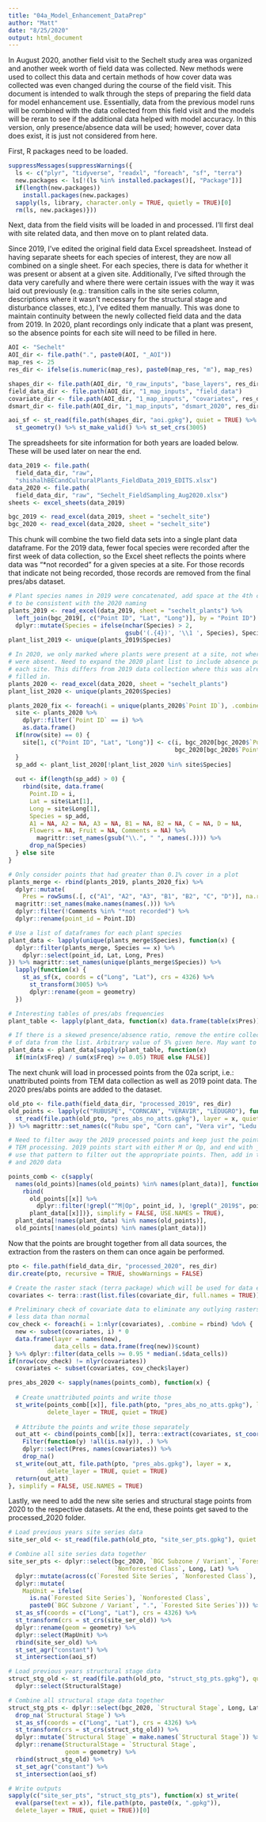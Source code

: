 ```yaml
---
title: "04a_Model_Enhancement_DataPrep"
author: "Matt"
date: "8/25/2020"
output: html_document
---
```


In August 2020, another field visit to the Sechelt study area was organized and another week worth of field data was collected. New methods were used to collect this data and certain methods of how cover data was collected was even changed during the course of the field visit. This document is intended to walk through the steps of preparing the field data for model enhancement use. Essentially, data from the previous model runs will be combined with the data collected from this field visit and the models will be reran to see if the additional data helped with model accuracy. In this version, only presence/absence data will be used; however, cover data does exist, it is just not considered from here.

First, R packages need to be loaded. 

```r

suppressMessages(suppressWarnings({
  ls <- c("plyr", "tidyverse", "readxl", "foreach", "sf", "terra")
  new.packages <- ls[!(ls %in% installed.packages()[, "Package"])]
  if(length(new.packages))
    install.packages(new.packages)
  sapply(ls, library, character.only = TRUE, quietly = TRUE)[0]
  rm(ls, new.packages)}))

```

Next, data from the field visits will be loaded in and processed. I'll first deal with site related data, and then move on to plant related data.

Since 2019, I've edited the original field data Excel spreadsheet. Instead of having separate sheets for each species of interest, they are now all combined on a single sheet. For each species, there is data for whether it was present or absent at a given site. Additionally, I've sifted through the data very carefully and where there were certain issues with the way it was laid out previously (e.g.: transition calls in the site series column, descriptions where it wasn't necessary for the structural stage and disturbance classes, etc.), I've edited them manually. This was done to maintain continuity between the newly collected field data and the data from 2019. In 2020, plant recordings only indicate that a plant was present, so the absence points for each site will need to be filled in here.

```r

AOI <- "Sechelt"
AOI_dir <- file.path(".", paste0(AOI, "_AOI"))
map_res <- 25
res_dir <- ifelse(is.numeric(map_res), paste0(map_res, "m"), map_res)

shapes_dir <- file.path(AOI_dir, "0_raw_inputs", "base_layers", res_dir)
field_data_dir <- file.path(AOI_dir, "1_map_inputs", "field_data")
covariate_dir <- file.path(AOI_dir, "1_map_inputs", "covariates", res_dir)
dsmart_dir <- file.path(AOI_dir, "1_map_inputs", "dsmart_2020", res_dir)

aoi_sf <- st_read(file.path(shapes_dir, "aoi.gpkg"), quiet = TRUE) %>% 
  st_geometry() %>% st_make_valid() %>% st_set_crs(3005)

```

The spreadsheets for site information for both years are loaded below. These will be used later on near the end.

```r

data_2019 <- file.path(
  field_data_dir, "raw", 
  "shishalhBECandCulturalPlants_FieldData_2019_EDITS.xlsx")
data_2020 <- file.path(
  field_data_dir, "raw", "Sechelt_FieldSampling_Aug2020.xlsx")
sheets <- excel_sheets(data_2019)

bgc_2019 <- read_excel(data_2019, sheet = "sechelt_site")
bgc_2020 <- read_excel(data_2020, sheet = "sechelt_site")

```

This chunk will combine the two field data sets into a single plant data dataframe. For the 2019 data, fewer focal species were recorded after the first week of data collection, so the Excel sheet reflects the points where data was "*not recorded" for a given species at a site. For those records that indicate not being recorded, those records are removed from the final pres/abs dataset.

```r

# Plant species names in 2019 were concatenated, add space at the 4th character
# to be consistent with the 2020 naming
plants_2019 <- read_excel(data_2019, sheet = "sechelt_plants") %>% 
  left_join(bgc_2019[, c("Point ID", "Lat", "Long")], by = "Point ID") %>% 
  dplyr::mutate(Species = ifelse(nchar(Species) > 2, 
                                 gsub('(.{4})', '\\1 ', Species), Species))
plant_list_2019 <- unique(plants_2019$Species)

# In 2020, we only marked where plants were present at a site, not where they
# were absent. Need to expand the 2020 plant list to include absence points at
# each site. This differs from 2019 data collection where this was already
# filled in.
plants_2020 <- read_excel(data_2020, sheet = "sechelt_plants")
plant_list_2020 <- unique(plants_2020$Species)

plants_2020_fix <- foreach(i = unique(plants_2020$`Point ID`), .combine = rbind) %do% {
  site <- plants_2020 %>% 
    dplyr::filter(`Point ID` == i) %>% 
    as.data.frame()
  if(nrow(site) == 0) {
    site[1, c("Point ID", "Lat", "Long")] <- c(i, bgc_2020[bgc_2020$`Point ID` == i, ]$Lat,
                                               bgc_2020[bgc_2020$`Point ID` == i, ]$Long)
  }
  sp_add <- plant_list_2020[!plant_list_2020 %in% site$Species]
  
  out <- if(length(sp_add) > 0) {
    rbind(site, data.frame(
      Point.ID = i, 
      Lat = site$Lat[1], 
      Long = site$Long[1], 
      Species = sp_add, 
      A1 = NA, A2 = NA, A3 = NA, B1 = NA, B2 = NA, C = NA, D = NA, 
      Flowers = NA, Fruit = NA, Comments = NA) %>% 
        magrittr::set_names(gsub("\\.", " ", names(.)))) %>% 
      drop_na(Species)
  } else site
}

# Only consider points that had greater than 0.1% cover in a plot
plants_merge <- rbind(plants_2019, plants_2020_fix) %>% 
  dplyr::mutate(
    Pres = rowSums(.[, c("A1", "A2", "A3", "B1", "B2", "C", "D")], na.rm = TRUE) > 0.1) %>% 
  magrittr::set_names(make.names(names(.))) %>% 
  dplyr::filter(!Comments %in% "*not recorded") %>% 
  dplyr::rename(point_id = Point.ID)

# Use a list of dataframes for each plant species
plant_data <- lapply(unique(plants_merge$Species), function(x) {
  dplyr::filter(plants_merge, Species == x) %>% 
    dplyr::select(point_id, Lat, Long, Pres)
}) %>% magrittr::set_names(unique(plants_merge$Species)) %>% 
  lapply(function(x) {
    st_as_sf(x, coords = c("Long", "Lat"), crs = 4326) %>% 
      st_transform(3005) %>% 
      dplyr::rename(geom = geometry)
  })

# Interesting tables of pres/abs frequencies
plant_table <- lapply(plant_data, function(x) data.frame(table(x$Pres)))

# If there is a skewed presence/absence ratio, remove the entire collection
# of data from the list. Arbitrary value of 5% given here. May want to remove this...
plant_data <- plant_data[sapply(plant_table, function(x) 
  if(min(x$Freq) / sum(x$Freq) >= 0.05) TRUE else FALSE)]

```

The next chunk will load in processed points from the 02a script, i.e.: unattributed points from TEM data collection as well as 2019 point data. The 2020 pres/abs points are added to the dataset.

```r

old_pto <- file.path(field_data_dir, "processed_2019", res_dir)
old_points <- lapply(c("RUBUSPE", "CORNCAN", "VERAVIR", "LEDUGRO"), function(x) {
  st_read(file.path(old_pto, "pres_abs_no_atts.gpkg"), layer = x, quiet = TRUE)
}) %>% magrittr::set_names(c("Rubu spe", "Corn can", "Vera vir", "Ledu gro"))

# Need to filter away the 2019 processed points and keep just the points from 
# TEM processing. 2019 points start with either M or Op, and end with _2019, so
# use that pattern to filter out the appropriate points. Then, add in the 2019
# and 2020 data

points_comb <- c(sapply(
  names(old_points)[names(old_points) %in% names(plant_data)], function(x) {
    rbind(
      old_points[[x]] %>% 
        dplyr::filter(!grepl("^M|Op", point_id, ), !grepl("_2019$", point_id)), 
      plant_data[[x]])}, simplify = FALSE, USE.NAMES = TRUE), 
  plant_data[!names(plant_data) %in% names(old_points)], 
  old_points[!names(old_points) %in% names(plant_data)])

```

Now that the points are brought together from all data sources, the extraction from the rasters on them can once again be performed.

```r

pto <- file.path(field_data_dir, "processed_2020", res_dir)
dir.create(pto, recursive = TRUE, showWarnings = FALSE)

# Create the raster stack (terra package) which will be used for data extraction
covariates <- terra::rast(list.files(covariate_dir, full.names = TRUE))

# Preliminary check of covariate data to eliminate any outlying rasters containing
# less data than normal
cov_check <- foreach(i = 1:nlyr(covariates), .combine = rbind) %do% {
  new <- subset(covariates, i) * 0
  data.frame(layer = names(new), 
             data_cells = data.frame(freq(new))$count)
} %>% dplyr::filter(data_cells >= 0.95 * median(.$data_cells))
if(nrow(cov_check) != nlyr(covariates)) 
  covariates <- subset(covariates, cov_check$layer)

pres_abs_2020 <- sapply(names(points_comb), function(x) {
  
  # Create unattributed points and write those
  st_write(points_comb[[x]], file.path(pto, "pres_abs_no_atts.gpkg"), layer = x, 
           delete_layer = TRUE, quiet = TRUE)
  
  # Attribute the points and write those separately
  out_att <- cbind(points_comb[[x]], terra::extract(covariates, st_coordinates(points_comb[[x]]))) %>% 
    Filter(function(y) !all(is.na(y)), .) %>% 
    dplyr::select(Pres, names(covariates)) %>% 
    drop_na()
  st_write(out_att, file.path(pto, "pres_abs.gpkg"), layer = x, 
           delete_layer = TRUE, quiet = TRUE)
  return(out_att)
}, simplify = FALSE, USE.NAMES = TRUE)

```

Lastly, we need to add the new site series and structural stage points from 2020 to the respective datasets. At the end, these points get saved to the processed_2020 folder.

```r

# Load previous years site series data
site_ser_old <- st_read(file.path(old_pto, "site_ser_pts.gpkg"), quiet = TRUE)

# Combine all site series data together
site_ser_pts <- dplyr::select(bgc_2020, `BGC Subzone / Variant`, `Forested Site Series`,
                              `Nonforested Class`, Long, Lat) %>% 
  dplyr::mutate(across(c(`Forested Site Series`, `Nonforested Class`), toupper)) %>% 
  dplyr::mutate(
    MapUnit = ifelse(
      is.na(`Forested Site Series`), `Nonforested Class`, 
      paste0(`BGC Subzone / Variant`, ".", `Forested Site Series`))) %>% 
  st_as_sf(coords = c("Long", "Lat"), crs = 4326) %>% 
  st_transform(crs = st_crs(site_ser_old)) %>% 
  dplyr::rename(geom = geometry) %>% 
  dplyr::select(MapUnit) %>% 
  rbind(site_ser_old) %>% 
  st_set_agr("constant") %>% 
  st_intersection(aoi_sf)

# Load previous years structural stage data
struct_stg_old <- st_read(file.path(old_pto, "struct_stg_pts.gpkg"), quiet = TRUE) %>% 
  dplyr::select(StructuralStage)

# Combine all structural stage data together
struct_stg_pts <- dplyr::select(bgc_2020, `Structural Stage`, Long, Lat) %>% 
  drop_na(`Structural Stage`) %>% 
  st_as_sf(coords = c("Long", "Lat"), crs = 4326) %>% 
  st_transform(crs = st_crs(struct_stg_old)) %>% 
  dplyr::mutate(`Structural Stage` = make.names(`Structural Stage`)) %>% 
  dplyr::rename(StructuralStage = `Structural Stage`, 
                geom = geometry) %>% 
  rbind(struct_stg_old) %>% 
  st_set_agr("constant") %>% 
  st_intersection(aoi_sf)

# Write outputs
sapply(c("site_ser_pts", "struct_stg_pts"), function(x) st_write(
  eval(parse(text = x)), file.path(pto, paste0(x, ".gpkg")), 
  delete_layer = TRUE, quiet = TRUE))[0]

```
